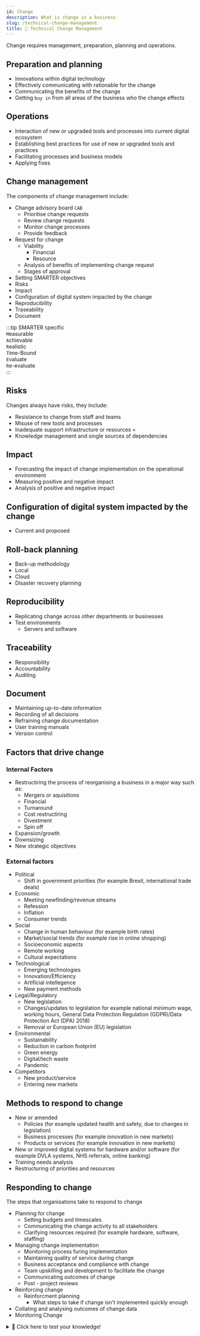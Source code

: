 ```yaml
---
id: Change
description: What is change in a business
slug: /technical-change-management
title: 🔄 Technical Change Management
---
```


Change requires management, preparation, planning and operations. 

## Preparation and planning
- Innovations within digital technology
- Effectively communicating with rationable for the change
- Communicating the benefits of the change
- Getting `buy in` from all areas of the business who the change effects

## Operations
- Interaction of new or upgraded tools and processes into current digital ecosystem
- Establishing best practices for use of new or upgraded tools and practices
- Facilitating processes and business models
- Applying fixes

## Change management
The components of change management include:

- Change advisory board `CAB`
    - Prioritise change requests
    - Review change requests
    - Monitor change processes
    - Provide feedback
- Request for change
    - Viability
        - Financial
        - Resource
    - Analysis of benefits of implementing change request
    - Stages of approval
- Setting SMARTER objectives
- Risks
- Impact
- Configuration of digital system impacted by the change 
- Reproducibility
- Traseability
- Document

:::tip SMARTER
`S`pecific <br />
`M`easurable <br />
`A`chievable <br />
`R`ealistic <br />
`T`ime-Bound <br />
`E`valuate <br />
`R`e-evaluate <br />
:::

## Risks
Changes always have risks, they include:

- Resistance to change from staff and teams
- Misuse of new tools and processes
- Inadequate support infrastructure or resources =
- Knowledge management and single sources of dependencies

## Impact
- Forecasting the impact of change implementation on the operational environment
- Measuring positive and negative impact
- Analysis of positive and negative impact

## Configuration of digital system impacted by the change
- Current and proposed

## Roll-back planning
- Back-up methodology
- Local
- Cloud
- Disaster recovery planning

## Reproducibility
- Replicating change across other departments or businesses
- Test environments
    - Servers and software

## Traceability
- Responsibility
- Accountability
- Auditing

## Document
- Maintaining up-to-date information
- Recording of all decisions
- Refraining change documentation
- User training manuals
- Version control

## Factors that drive change

### Internal Factors
- Restructiring the process of reorganising a business in a major way such as:
    - Mergers or aquisitions
    - Financial
    - Turnaround
    - Cost restructiring
    - Divestment
    - Spin off
- Expansion/growth
- Downsizing
- New strategic objectives

### External factors
- Political
    - Shift in government priorities (for example Brexit, international trade deals)
- Economic
    - Meeting newfinding/revenue streams
    - Refession
    - Inflation
    - Consumer trends
- Social
    - Change in human behaviour (for example birth rates)
    - Market/social trends (for example rise in online shopping)
    - Socioeconomic aspects
    - Remote working
    - Cultural expectations
- Technological
    - Emerging technologies
    - Innovation/Efficiency
    - Artificial intellegence
    - New payment methods
- Legal/Regulatory
    - New legislation
    - Changes/updates to legislation for example national minimum wage, working hours, General Data Protection Regulation (GDPR)/Data Protection Act (DPA) 2018)
    - Removal or European Union (EU) legislation
- Environmental
    - Sustainability
    - Reduction in carbon footprint
    - Green energy
    - Digital/tech waste
    - Pandemic
- Competitors
    - New product/service
    - Entering new markets


## Methods to respond to change
- New or amended
    - Policies (for example updated health and safety, due to changes in legislation)
    - Business processes (for example innovation in new markets)
    - Products or services (for example innovation in new markets)
- New or improved digital systems for hardware and/or software (for example DVLA systems, NHS referrals, online banking)
- Training needs analysis
- Restructuring of priorities and resources

## Responding to change
The steps that organisations take to respond to change

- Planning for change
    - Setting budgets and timescales
    - Communicating the change activity to all stakeholders
    - Clarifying resources required (for example hardware, software, staffing)
- Managing change implementation
    - Monitoring process furing implementation
    - Maintaining quality of service during change
    - Business acceptance and compliance with change
    - Team upskilling and development to facilitate the change
    - Communicating outcomes of change
    - Post - project reviews
- Reinforcing change
    - Reinforcment planning
        - What steps to take if change isn't implemented quickly enough
- Collating and analysing outcomes of change data
- Monitoring Change

<details>
  <summary>🧠 Click here to test your knowledge! </summary>

<iframe src="https://quizlet.com/659639538/match/embed?i=3loczc&x=1jj1" height="500" width="100%"></iframe>

</details>